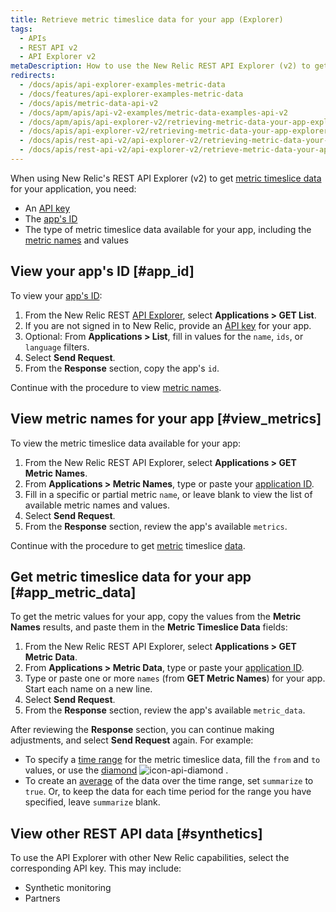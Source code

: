 ```yaml
---
title: Retrieve metric timeslice data for your app (Explorer)
tags:
  - APIs
  - REST API v2
  - API Explorer v2
metaDescription: How to use the New Relic REST API Explorer (v2) to get metric data for your application.
redirects:
  - /docs/apis/api-explorer-examples-metric-data
  - /docs/features/api-explorer-examples-metric-data
  - /docs/apis/metric-data-api-v2
  - /docs/apm/apis/api-v2-examples/metric-data-examples-api-v2
  - /docs/apm/apis/api-explorer-v2/retrieving-metric-data-your-app-explorer
  - /docs/apis/api-explorer-v2/retrieving-metric-data-your-app-explorer
  - /docs/apis/rest-api-v2/api-explorer-v2/retrieving-metric-data-your-app-explorer
  - /docs/apis/rest-api-v2/api-explorer-v2/retrieve-metric-data-your-app-explorer
---
```



When using New Relic's REST API Explorer (v2) to get [metric timeslice data](/docs/telemetry-data-platform/ingest-manage-data/understand-data/new-relic-data-types#timeslice-data) for your application, you need:

* An [API key](/docs/apis/rest-api-v2/getting-started/introduction-new-relic-rest-api-v2#api_key)
* The [app's ID](#app_id)
* The type of metric timeslice data available for your app, including the [metric names](#view_metrics) and values

## View your app's ID [#app_id]

To view your [app's ID](/docs/apm/apis/requirements/identification-code):

1. From the New Relic REST [API Explorer](https://rpm.newrelic.com/api/explore "Link opens in a new window"), select **Applications > GET List**.
2. If you are not signed in to New Relic, provide an [API key](/docs/apis/rest-api-v2/requirements/rest-api-key#viewing) for your app.
3. Optional: From **Applications > List**, fill in values for the `name`, `ids`, or `language` filters.
4. Select **Send Request**.
5. From the **Response** section, copy the app's `id`.

Continue with the procedure to view [metric names](#view_metrics).

## View metric names for your app [#view_metrics]

To view the metric timeslice data available for your app:

1. From the New Relic REST API Explorer, select **Applications > GET Metric Names**.
2. From **Applications > Metric Names**, type or paste your [application ID](/docs/apm/apis/requirements/identification-code).
3. Fill in a specific or partial metric `name`, or leave blank to view the list of available metric names and values.
4. Select **Send Request**.
5. From the **Response** section, review the app's available `metrics`.

Continue with the procedure to get [metric](#app_metric_data) timeslice [data](#app_metric_data).

## Get metric timeslice data for your app [#app_metric_data]

To get the metric values for your app, copy the values from the **Metric Names** results, and paste them in the **Metric Timeslice Data** fields:

1. From the New Relic REST API Explorer, select **Applications > GET Metric Data**.
2. From **Applications > Metric Data**, type or paste your [application ID](/docs/apm/apis/requirements/identification-code).
3. Type or paste one or more `names` (from **GET Metric Names**) for your app. Start each name on a new line.
4. Select **Send Request**.
5. From the **Response** section, review the app's available `metric_data`.

After reviewing the **Response** section, you can continue making adjustments, and select **Send Request** again. For example:

* To specify a [time range](/docs/apm/apis/api-v2-examples/specifying-time-range-api-v2) for the metric timeslice data, fill the `from` and `to` values, or use the [diamond](/docs/apm/apis/api-explorer-v2/parts-api-explorer#diamond) <img
    src={iconApiDiamond}
    title="icon-api-diamond"
    alt="icon-api-diamond"
  /> .
* To create an [average](/docs/apm/apis/requirements/calculating-average-metric-values-summarize) of the data over the time range, set `summarize` to `true`. Or, to keep the data for each time period for the range you have specified, leave `summarize` blank.

## View other REST API data [#synthetics]

To use the API Explorer with other New Relic capabilities, select the corresponding API key. This may include:

* Synthetic monitoring
* Partners
